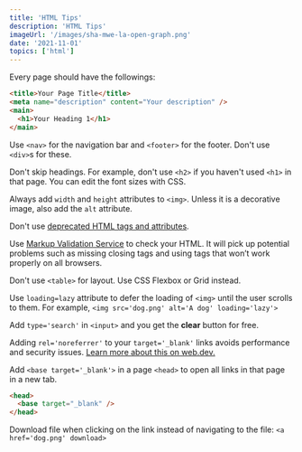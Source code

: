 ```yaml
---
title: 'HTML Tips'
description: 'HTML Tips'
imageUrl: '/images/sha-mwe-la-open-graph.png'
date: '2021-11-01'
topics: ['html']
---
```


Every page should have the followings:

```html
<title>Your Page Title</title>
<meta name="description" content="Your description" />
<main>
  <h1>Your Heading 1</h1>
</main>
```

Use `<nav>` for the navigation bar and `<footer>` for the footer. Don't use `<div>`s for these.

Don't skip headings. For example, don't use `<h2>` if you haven't used `<h1>` in that page. You can edit the font sizes with CSS.

Always add `width` and `height` attributes to `<img>`. Unless it is a decorative image, also add the `alt` attribute.

Don't use [deprecated HTML tags and attributes](https://www.geeksforgeeks.org/what-are-the-html-tags-that-deprecated-in-html5).

Use [Markup Validation Service](https://validator.w3.org) to check your HTML. It will pick up potential problems such as missing closing tags and using tags that won’t work properly on all browsers.

Don't use `<table>` for layout. Use CSS Flexbox or Grid instead.

Use `loading=lazy` attribute to defer the loading of `<img>` until the user scrolls to them. For example, `<img src='dog.png' alt='A dog' loading='lazy'>`

Add `type='search'` in `<input>` and you get the **clear** button for free.

Adding `rel='noreferrer'` to your `target='_blank'` links avoids performance and security issues. [Learn more about this on web.dev.](https://web.dev/external-anchors-use-rel-noopener)

Add `<base target='_blank'>` in a page `<head>` to open all links in that page in a new tab.

```html
<head>
  <base target="_blank" />
</head>
```

Download file when clicking on the link instead of navigating to the file: `<a href='dog.png' download>`
